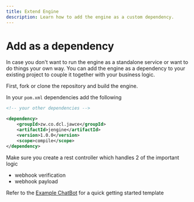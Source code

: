 ```yaml
---
title: Extend Engine
description: Learn how to add the engine as a custom dependency.
---
```


# Add as a dependency
In case you don't want to run the engine as a standalone service or want to do things your own way.
You can add the engine as a dependency to your existing project to couple it together with your business logic.

First, fork or clone the repository and build the engine.

In your `pom.xml` dependencies add the following

```xml
<!-- your other dependencies -->

<dependency>
    <groupId>zw.co.dcl.jawce</groupId>
    <artifactId>jengine</artifactId>
    <version>1.0.0</version>
    <scope>compile</scope>
</dependency>
```

Make sure you create a rest controller which handles 2 of the important logic
- webhook verification
- webhook payload

Refer to the [Example ChatBot](https://github.com/DonnC/jawce/tree/main/example/jchatbot) for a quick getting started template
